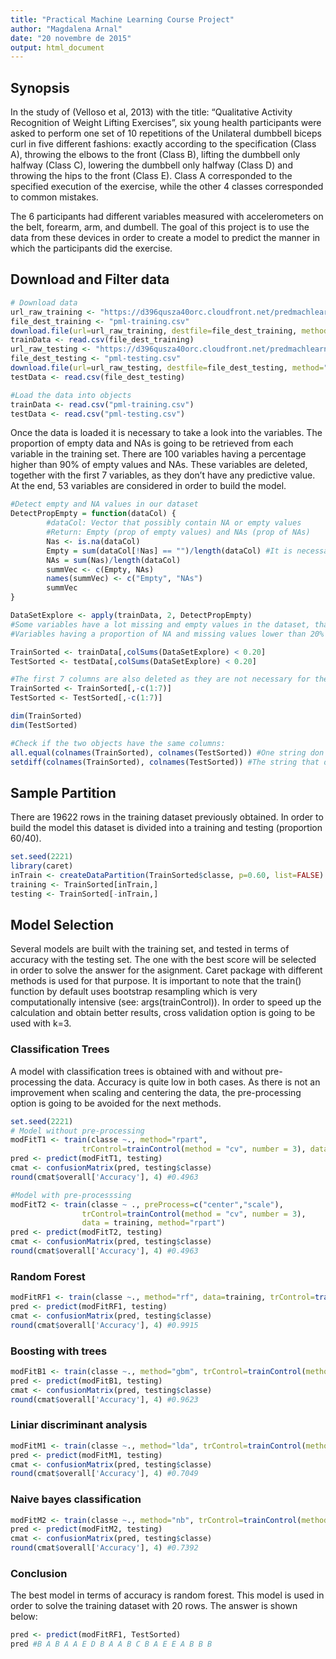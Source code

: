 ```yaml
---
title: "Practical Machine Learning Course Project"
author: "Magdalena Arnal"
date: "20 novembre de 2015"
output: html_document
---
```

## Synopsis

In the study of (Velloso et al, 2013) with the title: "Qualitative Activity Recognition of Weight Lifting Exercises", six young health participants were asked to perform one set of 10 repetitions of the Unilateral dumbbell biceps curl in five different fashions: exactly according to the specification (Class A), throwing the elbows to the front (Class B), lifting the dumbbell only halfway (Class C), lowering the dumbbell only halfway (Class D) and throwing the hips to the front (Class E). Class A corresponded to the specified execution of the exercise, while the other 4 classes corresponded to common mistakes. 

The 6 participants had different variables measured with accelerometers on the belt, forearm, arm, and dumbell. The goal of this project is to use the data from these devices in order to create a model to predict the manner in which the participants did the exercise.

## Download and Filter data

```r
# Download data
url_raw_training <- "https://d396qusza40orc.cloudfront.net/predmachlearn/pml-training.csv"
file_dest_training <- "pml-training.csv"
download.file(url=url_raw_training, destfile=file_dest_training, method="curl")
trainData <- read.csv(file_dest_training)
url_raw_testing <- "https://d396qusza40orc.cloudfront.net/predmachlearn/pml-testing.csv"
file_dest_testing <- "pml-testing.csv"
download.file(url=url_raw_testing, destfile=file_dest_testing, method="curl")
testData <- read.csv(file_dest_testing)

#Load the data into objects
trainData <- read.csv("pml-training.csv")
testData <- read.csv("pml-testing.csv")
```

Once the data is loaded it is necessary to take a look into the variables. The proportion of empty data and NAs is going to be retrieved from each variable in the training set. There are 100 variables having a percentage higher than 90% of empty values and NAs. These variables are deleted, together with the first 7 variables, as they don't have any predictive value. At the end, 53 variables are considered in order to build the model.


```r
#Detect empty and NA values in our dataset
DetectPropEmpty = function(dataCol) {
        #dataCol: Vector that possibly contain NA or empty values
        #Return: Empty (prop of empty values) and NAs (prop of NAs)
        Nas <- is.na(dataCol)
        Empty = sum(dataCol[!Nas] == "")/length(dataCol) #It is necessary to extract the NA values to compute the empty values
        NAs = sum(Nas)/length(dataCol)
        summVec <- c(Empty, NAs)
        names(summVec) <- c("Empty", "NAs")
        summVec
}

DataSetExplore <- apply(trainData, 2, DetectPropEmpty)
#Some variables have a lot missing and empty values in the dataset, that means these are sparse. 
#Variables having a proportion of NA and missing values lower than 20% are retrieved

TrainSorted <- trainData[,colSums(DataSetExplore) < 0.20]
TestSorted <- testData[,colSums(DataSetExplore) < 0.20]

#The first 7 columns are also deleted as they are not necessary for the prediction
TrainSorted <- TrainSorted[,-c(1:7)]
TestSorted <- TestSorted[,-c(1:7)]

dim(TrainSorted)
dim(TestSorted)

#Check if the two objects have the same columns:
all.equal(colnames(TrainSorted), colnames(TestSorted)) #One string don't match
setdiff(colnames(TrainSorted), colnames(TestSorted)) #The string that don't match is the last column classe
```

## Sample Partition

There are 19622 rows in the training dataset previously obtained. In order to build the model this dataset is divided into a training and testing (proportion 60/40).

```r
set.seed(2221)
library(caret)
inTrain <- createDataPartition(TrainSorted$classe, p=0.60, list=FALSE)
training <- TrainSorted[inTrain,]
testing <- TrainSorted[-inTrain,]
```

## Model Selection

Several models are built with the training set, and tested in terms of accuracy with the testing set. The one with the best score will be selected in order to solve the answer for the asignment. Caret package with different methods is used for that purpose. It is important to note that the train() function by default uses bootstrap resampling which is very computationally intensive (see: args(trainControl)). In order to speed up the calculation and obtain better results, cross validation option is going to be used with k=3.

### Classification Trees

A model with classification trees is obtained with and without pre-processing the data. Accuracy is quite low in both cases. As there is not an improvement when scaling and centering the data, the pre-processing option is going to be avoided for the next methods.

```r
set.seed(2221)
# Model without pre-processing 
modFitT1 <- train(classe ~., method="rpart", 
                trControl=trainControl(method = "cv", number = 3), data=training)
pred <- predict(modFitT1, testing)
cmat <- confusionMatrix(pred, testing$classe)
round(cmat$overall['Accuracy'], 4) #0.4963

#Model with pre-processsing
modFitT2 <- train(classe ~ ., preProcess=c("center","scale"), 
                trControl=trainControl(method = "cv", number = 3), 
                data = training, method="rpart")
pred <- predict(modFitT2, testing)
cmat <- confusionMatrix(pred, testing$classe)
round(cmat$overall['Accuracy'], 4) #0.4963
```

### Random Forest
```r
modFitRF1 <- train(classe ~., method="rf", data=training, trControl=trainControl(method = "cv", number = 3))
pred <- predict(modFitRF1, testing)
cmat <- confusionMatrix(pred, testing$classe)
round(cmat$overall['Accuracy'], 4) #0.9915
```

### Boosting with trees
```r
modFitB1 <- train(classe ~., method="gbm", trControl=trainControl(method = "cv", number = 3),data=training, verbose=FALSE)
pred <- predict(modFitB1, testing)
cmat <- confusionMatrix(pred, testing$classe)
round(cmat$overall['Accuracy'], 4) #0.9623 
```

### Liniar discriminant analysis
```r
modFitM1 <- train(classe ~., method="lda", trControl=trainControl(method = "cv", number = 3),data=training)
pred <- predict(modFitM1, testing)
cmat <- confusionMatrix(pred, testing$classe)
round(cmat$overall['Accuracy'], 4) #0.7049 
```

### Naive bayes classification
```r
modFitM2 <- train(classe ~., method="nb", trControl=trainControl(method = "cv", number = 3), data=training)
pred <- predict(modFitM2, testing)
cmat <- confusionMatrix(pred, testing$classe)
round(cmat$overall['Accuracy'], 4) #0.7392
```

### Conclusion

The best model in terms of accuracy is random forest. This model is used in order to solve the training dataset with 20 rows. The answer is shown below:

```r
pred <- predict(modFitRF1, TestSorted)
pred #B A B A A E D B A A B C B A E E A B B B

```